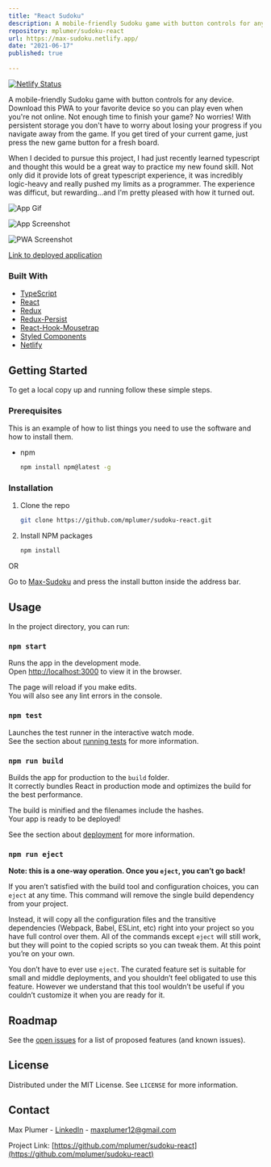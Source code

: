 ```yaml
---
title: "React Sudoku"
description: A mobile-friendly Sudoku game with button controls for any device. Download this PWA to your favorite device so you can play even when you're not online.
repository: mplumer/sudoku-react
url: https://max-sudoku.netlify.app/
date: "2021-06-17"
published: true
  
---
```

[![Netlify Status](https://api.netlify.com/api/v1/badges/d6efb46d-8184-4a2c-b512-e2ef75908dbc/deploy-status)](https://app.netlify.com/sites/sudoku-react-app/deploys)


A mobile-friendly Sudoku game with button controls for any device. Download this PWA to your favorite device so you can play even when you're not online. Not enough time to finish your game? No worries! With persistent storage you don't have to worry about losing your progress if you navigate away from the game. If you get tired of your current game, just press the new game button for a fresh board. 

When I decided to pursue this project, I had just recently learned typescript and thought this would be a great way to practice my new found skill. Not only did it provide lots of great typescript experience, it was incredibly logic-heavy and really pushed my limits as a programmer. The experience was difficut, but rewarding...and I'm pretty pleased with how it turned out.

![App Gif](https://max-portfolio-project-assets.s3.amazonaws.com/sudoku-react/Screen+Recording+2021-06-16+at+10.32.43+PM.gif)

![App Screenshot](https://max-portfolio-project-assets.s3.amazonaws.com/sudoku-react/Screen+Shot+2021-06-16+at+10.54.57+PM.png)

![PWA Screenshot](https://max-portfolio-project-assets.s3.amazonaws.com/sudoku-react/Screen+Shot+2021-06-17+at+1.52.36+PM.png)

[Link to deployed application](https://max-sudoku.netlify.app/)

### Built With

- [TypeScript](https://www.typescriptlang.org/)
- [React](https://reactjs.org/)
- [Redux](https://redux.js.org/)
- [Redux-Persist]()
- [React-Hook-Mousetrap](https://www.npmjs.com/package/react-hook-mousetrap)
- [Styled Components](https://styled-components.com/)
- [Netlify](https://www.netlify.com/)

## Getting Started

To get a local copy up and running follow these simple steps.

### Prerequisites

This is an example of how to list things you need to use the software and how to install them.

- npm
  ```sh
  npm install npm@latest -g
  ```

### Installation

1. Clone the repo
   ```sh
   git clone https://github.com/mplumer/sudoku-react.git
   ```
2. Install NPM packages
   ```sh
   npm install
   ```
   
OR

Go to [Max-Sudoku](https://max-sudoku.netlify.app/) and press the install button inside the address bar. 


## Usage

In the project directory, you can run:

### `npm start`

Runs the app in the development mode.<br />
Open [http://localhost:3000](http://localhost:3000) to view it in the browser.

The page will reload if you make edits.<br />
You will also see any lint errors in the console.

### `npm test`

Launches the test runner in the interactive watch mode.<br />
See the section about [running tests](https://facebook.github.io/create-react-app/docs/running-tests) for more information.

### `npm run build`

Builds the app for production to the `build` folder.<br />
It correctly bundles React in production mode and optimizes the build for the best performance.

The build is minified and the filenames include the hashes.<br />
Your app is ready to be deployed!

See the section about [deployment](https://facebook.github.io/create-react-app/docs/deployment) for more information.

### `npm run eject`

**Note: this is a one-way operation. Once you `eject`, you can’t go back!**

If you aren’t satisfied with the build tool and configuration choices, you can `eject` at any time. This command will remove the single build dependency from your project.

Instead, it will copy all the configuration files and the transitive dependencies (Webpack, Babel, ESLint, etc) right into your project so you have full control over them. All of the commands except `eject` will still work, but they will point to the copied scripts so you can tweak them. At this point you’re on your own.

You don’t have to ever use `eject`. The curated feature set is suitable for small and middle deployments, and you shouldn’t feel obligated to use this feature. However we understand that this tool wouldn’t be useful if you couldn’t customize it when you are ready for it.


## Roadmap

See the [open issues](https://github.com/mplumer/sudoku-react/issues) for a list of proposed features (and known issues).


## License

Distributed under the MIT License. See `LICENSE` for more information.


## Contact

Max Plumer - [LinkedIn](https://www.linkedin.com/in/maxplumer/) - maxplumer12@gmail.com

Project Link: [https://github.com/mplumer/sudoku-react](https://github.com/mplumer/sudoku-react)


[contributors-shield]: https://img.shields.io/github/contributors/github_username/repo.svg?style=for-the-badge
[contributors-url]: https://github.com/github_username/repo/graphs/contributors
[forks-shield]: https://img.shields.io/github/forks/github_username/repo.svg?style=for-the-badge
[forks-url]: https://github.com/github_username/repo/network/members
[stars-shield]: https://img.shields.io/github/stars/github_username/repo.svg?style=for-the-badge
[stars-url]: https://github.com/github_username/repo/stargazers
[issues-shield]: https://img.shields.io/github/issues/github_username/repo.svg?style=for-the-badge
[issues-url]: https://github.com/github_username/repo/issues
[license-shield]: https://img.shields.io/github/license/github_username/repo.svg?style=for-the-badge
[license-url]: https://github.com/github_username/repo/blob/master/LICENSE.txt
[linkedin-shield]: https://img.shields.io/badge/-LinkedIn-black.svg?style=for-the-badge&logo=linkedin&colorB=555
[linkedin-url]: https://linkedin.com/in/github_username